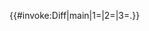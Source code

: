 {{#invoke:Diff|main|1={{{1|This is a test}}}|2={{{2|This was a test!}}}|3=.}}<noinclude>
{{Lua|Module:Diff}}</noinclude>